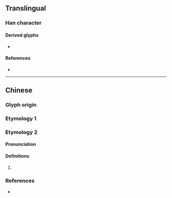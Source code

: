 {{character info/new}}
==Translingual==

===Han character===
{{Han char|rn=102|rad=田|as=05|sn=10|four=|canj=WW|ids=⿱田田}}

====Derived glyphs====
* {{l|mul|畺}}

====References====
* {{Han ref|kx=0760.380|dkj=21802|hdz=42536.030|uh=7555|ud=30037}}

----

==Chinese==

===Glyph origin===
{{Han etym}}
{{Han compound|田|田|t1=field|ls=ic}}

===Etymology 1===
{{zh-see|疆|v}}

===Etymology 2===
{{zh-forms}}

====Pronunciation====
{{zh-pron
|m=jiāng
}}

====Definitions====
{{zh-hanzi}}

# {{rfdef|lang=zh}}

===References===
* {{R:twedu|C07750}}
